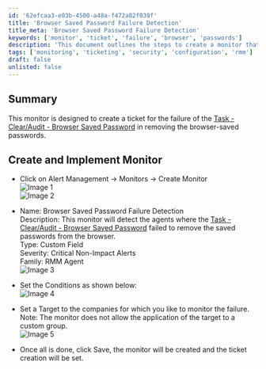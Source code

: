 ```yaml
---
id: '62efcaa3-e03b-4500-a48a-f472a82f039f'
title: 'Browser Saved Password Failure Detection'
title_meta: 'Browser Saved Password Failure Detection'
keywords: ['monitor', 'ticket', 'failure', 'browser', 'passwords']
description: 'This document outlines the steps to create a monitor that generates a ticket when the task to clear or audit browser saved passwords fails. The monitor is essential for ensuring that saved passwords are properly managed and removed when necessary.'
tags: ['monitoring', 'ticketing', 'security', 'configuration', 'rmm']
draft: false
unlisted: false
---
```

## Summary

This monitor is designed to create a ticket for the failure of the [Task - Clear/Audit - Browser Saved Password](https://proval.itglue.com/DOC-5078775-17309286) in removing the browser-saved passwords.

## Create and Implement Monitor

- Click on Alert Management -> Monitors -> Create Monitor  
  ![Image 1](../../../static/img/Browser-Saved-Password-Failure-Detection/image_1.png)  
  ![Image 2](../../../static/img/Browser-Saved-Password-Failure-Detection/image_2.png)  

- Name: Browser Saved Password Failure Detection  
  Description: This monitor will detect the agents where the [Task - Clear/Audit - Browser Saved Password](https://proval.itglue.com/DOC-5078775-17309286) failed to remove the saved passwords from the browser.  
  Type: Custom Field  
  Severity: Critical Non-Impact Alerts  
  Family: RMM Agent  
  ![Image 3](../../../static/img/Browser-Saved-Password-Failure-Detection/image_3.png)  

- Set the Conditions as shown below:  
  ![Image 4](../../../static/img/Browser-Saved-Password-Failure-Detection/image_4.png)  

- Set a Target to the companies for which you like to monitor the failure.  
  Note: The monitor does not allow the application of the target to a custom group.  
  ![Image 5](../../../static/img/Browser-Saved-Password-Failure-Detection/image_5.png)  

- Once all is done, click Save, the monitor will be created and the ticket creation will be set.











